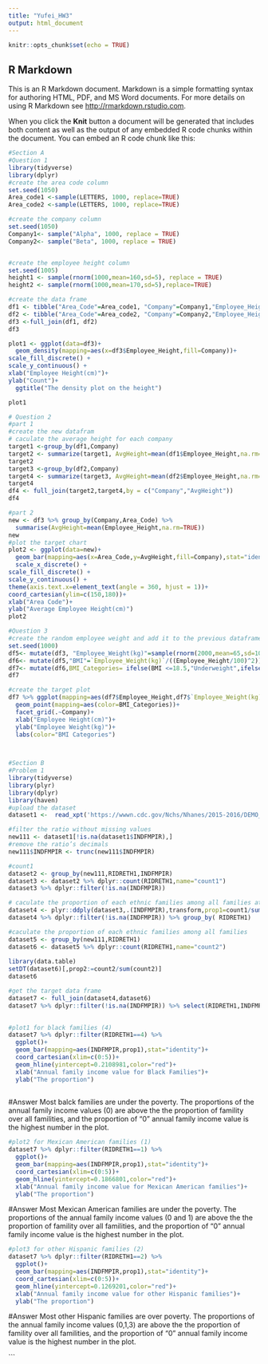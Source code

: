 ```yaml
---
title: "Yufei_HW3"
output: html_document
---
```


```r
knitr::opts_chunk$set(echo = TRUE)
```

## R Markdown

This is an R Markdown document. Markdown is a simple formatting syntax for authoring HTML, PDF, and MS Word documents. For more details on using R Markdown see <http://rmarkdown.rstudio.com>.

When you click the **Knit** button a document will be generated that includes both content as well as the output of any embedded R code chunks within the document. You can embed an R code chunk like this:

```r
#Section A
#Question 1
library(tidyverse)
library(dplyr)
#create the area code column
set.seed(1050)
Area_code1 <-sample(LETTERS, 1000, replace=TRUE)
Area_code2 <-sample(LETTERS, 1000, replace=TRUE)

#create the company column
set.seed(1050)
Company1<- sample("Alpha", 1000, replace = TRUE)
Company2<- sample("Beta", 1000, replace = TRUE)


#create the employee height column
set.seed(1005)
height1 <- sample(rnorm(1000,mean=160,sd=5), replace = TRUE)
height2 <- sample(rnorm(1000,mean=170,sd=5),replace=TRUE)

#create the data frame
df1 <- tibble("Area_Code"=Area_code1, "Company"=Company1,"Employee_Height"=height1)
df2 <- tibble("Area_Code"=Area_code2, "Company"=Company2,"Employee_Height"=height2)
df3 <-full_join(df1, df2)
df3

plot1 <- ggplot(data=df3)+
  geom_density(mapping=aes(x=df3$Employee_Height,fill=Company))+
scale_fill_discrete() +
scale_y_continuous() +
xlab("Employee Height(cm)")+
ylab("Count")+
  ggtitle("The density plot on the height")

plot1
```

```r
# Question 2
#part 1
#create the new datafram
# caculate the average height for each company
target1 <-group_by(df1,Company)
target2 <- summarize(target1, AvgHeight=mean(df1$Employee_Height,na.rm=TRUE)) 
target2
target3 <-group_by(df2,Company)
target4 <- summarize(target3, AvgHeight=mean(df2$Employee_Height,na.rm=TRUE)) 
target4
df4 <- full_join(target2,target4,by = c("Company","AvgHeight"))
df4

#part 2 
new <- df3 %>% group_by(Company,Area_Code) %>% 
  summarise(AvgHeight=mean(Employee_Height,na.rm=TRUE))
new
#plot the target chart
plot2 <- ggplot(data=new)+
  geom_bar(mapping=aes(x=Area_Code,y=AvgHeight,fill=Company),stat="identity",position ="dodge")+
  scale_x_discrete() +
scale_fill_discrete() +
scale_y_continuous() +
theme(axis.text.x=element_text(angle = 360, hjust = 1))+
coord_cartesian(ylim=c(150,180))+
xlab("Area Code")+
ylab("Average Employee Height(cm)")
plot2

```






```r
#Question 3
#create the random employee weight and add it to the previous dataframe
set.seed(1000)
df5<- mutate(df3, "Employee_Weight(kg)"=sample(rnorm(2000,mean=65,sd=10), replace = TRUE))
df6<- mutate(df5,"BMI"=`Employee_Weight(kg)`/((Employee_Height/100)^2))
df7<- mutate(df6,BMI_Categories= ifelse(BMI <=18.5,"Underweight",ifelse(BMI>18.5 & BMI <= 25,"Normal weight",ifelse(BMI >25 & BMI<=30 ,"Overweight", ifelse(BMI >30, "Obesity","")))))
df7

#create the target plot
df7 %>% ggplot(mapping=aes(df7$Employee_Height,df7$`Employee_Weight(kg)`))+
  geom_point(mapping=aes(color=BMI_Categories))+
  facet_grid(.~Company)+
  xlab("Employee Height(cm)")+
  ylab("Employee Weight(kg)")+
  labs(color="BMI Categories")

  

```



```r
#Section B
#Problem 1
library(tidyverse)
library(plyr)
library(dplyr)
library(haven)
#upload the dataset
dataset1 <-  read_xpt('https://wwwn.cdc.gov/Nchs/Nhanes/2015-2016/DEMO_I.XPT')

#filter the ratio without missing values
new111 <- dataset1[!is.na(dataset1$INDFMPIR),]
#remove the ratio’s decimals 
new111$INDFMPIR <- trunc(new111$INDFMPIR)

#count1
dataset2 <- group_by(new111,RIDRETH1,INDFMPIR)
dataset3 <- dataset2 %>% dplyr::count(RIDRETH1,name="count1")
dataset3 %>% dplyr::filter(!is.na(INDFMPIR))


```

```r
# caculate the proportion of each ethnic families among all families at each annual family income value
dataset4 <- plyr::ddply(dataset3,.(INDFMPIR),transform,prop1=count1/sum(count1))
dataset4 %>% dplyr::filter(!is.na(INDFMPIR)) %>% group_by( RIDRETH1)

```


```r
#caculate the proportion of each ethnic families among all families
dataset5 <- group_by(new111,RIDRETH1)
dataset6 <- dataset5 %>% dplyr::count(RIDRETH1,name="count2")
  
library(data.table)
setDT(dataset6)[,prop2:=count2/sum(count2)]
dataset6
```




```r
#get the target data frame
dataset7 <- full_join(dataset4,dataset6)
dataset7 %>% dplyr::filter(!is.na(INDFMPIR)) %>% select(RIDRETH1,INDFMPIR,prop2,prop1)
 
```

```r
#plot1 for black families (4)
dataset7 %>% dplyr::filter(RIDRETH1==4) %>% 
  ggplot()+
  geom_bar(mapping=aes(INDFMPIR,prop1),stat="identity")+
  coord_cartesian(xlim=c(0:5))+
  geom_hline(yintercept=0.2108981,color="red")+
  xlab("Annual family income value for Black Families")+
  ylab("The proportion")
  
```

#Answer
Most balck families are under the poverty.
The proportions of the annual family income values (0) are above the the proportion of famility over all familities, 
and the proportion of "0" annual family income value is the highest number in the plot.

```r
#plot2 for Mexican American families (1)
dataset7 %>% dplyr::filter(RIDRETH1==1) %>% 
  ggplot()+
  geom_bar(mapping=aes(INDFMPIR,prop1),stat="identity")+
  coord_cartesian(xlim=c(0:5))+
  geom_hline(yintercept=0.1866801,color="red")+
  xlab("Annual family income value for Mexican American families")+
  ylab("The proportion")


```

#Answer
Most Mexican American families are under the poverty.
The proportions of the annual family income values (0 and 1) are above the the proportion of famility over all familities,
and the proportion of "0" annual family income value is the highest number in the plot.


```r
#plot3 for other Hispanic families (2)
dataset7 %>% dplyr::filter(RIDRETH1==2) %>% 
  ggplot()+
  geom_bar(mapping=aes(INDFMPIR,prop1),stat="identity")+
  coord_cartesian(xlim=c(0:5))+
  geom_hline(yintercept=0.1269201,color="red")+
  xlab("Annual family income value for other Hispanic families")+
  ylab("The proportion")

```

#Answer
Most other Hispanic families are over poverty. 
The proportions of the annual family income values (0,1,3) are above the the proportion of famility over all familities, 
and the proportion of "0" annual family income value is the highest number in the plot.
      

  














```

